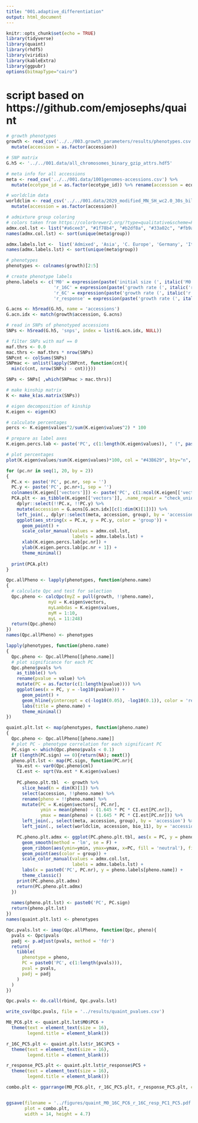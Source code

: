 ```yaml
---
title: "001.adaptive_differentiation"
output: html_document
---
```


```r
knitr::opts_chunk$set(echo = TRUE)
library(tidyverse)
library(quaint)
library(rhdf5)
library(viridis)
library(kableExtra)
library(ggpubr)
options(bitmapType="cairo")
```

# script based on https://github.com/emjosephs/quaint

```r
# growth phenotypes
growth <- read_csv('../../003.growth_parameters/results/phenotypes.csv') %>%
  mutate(accession = as.factor(accession))

# SNP matrix
G.h5 <- '../../001.data/all_chromosomes_binary_gzip_attrs.hdf5'

# meta info for all accessions
meta <- read_csv('../../001.data/1001genomes-accessions.csv') %>%
  mutate(ecotype_id = as.factor(ecotype_id)) %>% rename(accession = ecotype_id)

# worldclim data
worldclim <- read_csv('../../001.data/2029_modified_MN_SH_wc2.0_30s_bilinear.csv') %>%
  mutate(accession = as.factor(accession))

# admixture group coloring
# colors taken from https://colorbrewer2.org/?type=qualitative&scheme=Paired&n=10
admx.col.lst <- list("#a6cee3", "#1f78b4", "#b2df8a", "#33a02c", "#fb9a99", "#e31a1c", "#fdbf6f", "#ff7f00", "#cab2d6", "#6a3d9a")
names(admx.col.lst) <- sort(unique(meta$group))

admx.labels.lst <-  list('Admixed', 'Asia', 'C. Europe', 'Germany', 'Italy/Balkan/Caucasus', 'N. Sweden', 'Relict', 'S. Sweden', 'Spain', 'W. Europe')
names(admx.labels.lst) <- sort(unique(meta$group))

# phenotypes
phenotypes <- colnames(growth)[2:5]
```

```r
# create phenotype labels
pheno.labels <- c('M0' = expression(paste('initial size (', italic('M0'), ')')),
                  'r_16C' = expression(paste('growth rate (', italic('r'), ') 16ºC')),
                  'r_6C' = expression(paste('growth rate (', italic('r'), ') 6ºC')),
                  'r_response' = expression(paste('growth rate (', italic('r'), ') temp. response')))
```


```r
G.acns <- h5read(G.h5, name = 'accessions')
G.acn.idx <- match(growth$accession, G.acns)

# read in SNPs of phenotyped accessions
SNPs <- h5read(G.h5, 'snps', index = list(G.acn.idx, NULL))

# filter SNPs with maf == 0
maf.thrs <- 0.0
mac.thrs <- maf.thrs * nrow(SNPs)
SNPcnt <- colSums(SNPs)
SNPmac <- unlist(lapply(SNPcnt, function(cnt){
  min(c(cnt, nrow(SNPs) - cnt))}))

SNPs <- SNPs[ ,which(SNPmac > mac.thrs)]
```

```r
# make kinship matrix
K <- make_k(as.matrix(SNPs))
```

```r
# eigen decomposition of kinship
K.eigen <- eigen(K)

# calculate percentages
percs <- K.eigen$values^2/sum(K.eigen$values^2) * 100

# prepare as label axes
K.eigen.percs.lab <- paste('PC', c(1:length(K.eigen$values)), " (", paste(round(percs, 2), '%', sep = ''), ")", sep = '')

# plot percentages
plot(K.eigen$values/sum(K.eigen$values)*100, col = "#43B629", bty="n", ylab = "% variation explained by each PC", xlab = "PC")

for (pc.nr in seq(1, 20, by = 2))
{
  PC.x <- paste('PC', pc.nr, sep = '')
  PC.y <- paste('PC', pc.nr+1, sep = '')
  colnames(K.eigen[['vectors']]) <- paste('PC', c(1:ncol(K.eigen[['vectors']])), sep = '')
  PCA.plt <- as_tibble(K.eigen[['vectors']], .name_repair = "check_unique") %>%
    dplyr::select(!!PC.x, !!PC.y) %>%
    mutate(accession = G.acns[G.acn.idx][c(1:dim(K)[1])]) %>%
    left_join(., dplyr::select(meta, accession, group), by = 'accession') %>%
    ggplot(aes_string(x = PC.x, y = PC.y, color = 'group')) +
      geom_point() +
      scale_color_manual(values = admx.col.lst,
                         labels = admx.labels.lst) +
      xlab(K.eigen.percs.lab[pc.nr]) +
      ylab(K.eigen.percs.lab[pc.nr + 1]) +
      theme_minimal()
  
  print(PCA.plt)
}
```

```r
Qpc.allPheno <- lapply(phenotypes, function(pheno.name)
{
  # calculate Qpc and test for selection
  Qpc.pheno <- calcQpc(myZ = pull(growth, !!pheno.name),
                myU = K.eigen$vectors, 
                myLambdas = K.eigen$values,
                myM = 1:10,
                myL = 11:248)
  return(Qpc.pheno)
})
names(Qpc.allPheno) <- phenotypes
```

```r
lapply(phenotypes, function(pheno.name)
{
  Qpc.pheno <- Qpc.allPheno[[pheno.name]]
  # plot significance for each PC
  Qpc.pheno$pvals %>%
    as_tibble() %>%
    rename(pvalue = value) %>%
    mutate(PC = as.factor(c(1:length(pvalue)))) %>%
    ggplot(aes(x = PC, y = -log10(pvalue))) +
      geom_point() +
      geom_hline(yintercept = c(-log10(0.05), -log10(0.1)), color = 'red', linetype = c(1,2)) +
      labs(title = pheno.name) +
      theme_minimal()
})
```

```r
quaint.plt.lst <- map(phenotypes, function(pheno.name)
{
  Qpc.pheno <- Qpc.allPheno[[pheno.name]]
  # plot PC - phenotype correlation for each significant PC
  PC.sign <- which(Qpc.pheno$pvals < 0.1)
  if (length(PC.sign) == 0){return(NA); next()}
  pheno.plt.lst <- map(PC.sign, function(PC.nr){
    Va.est <- var0(Qpc.pheno$cml)
    CI.est <- sqrt(Va.est * K.eigen$values)
    
    PC.pheno.plt.tbl  <- growth %>%
      slice_head(n = dim(K)[1]) %>%
      select(accession, !!pheno.name) %>%
      rename(pheno = !!pheno.name) %>%
      mutate(PC = K.eigen$vectors[, PC.nr],
             ymin = mean(pheno) - (1.645 * PC * CI.est[PC.nr]),
             ymax = mean(pheno) + (1.645 * PC * CI.est[PC.nr])) %>%
      left_join(., select(meta, accession, group), by = 'accession') %>%
      left_join(., select(worldclim, accession, bio_11), by = 'accession')

    PC.pheno.plt.admx <- ggplot(PC.pheno.plt.tbl, aes(x = PC, y = pheno)) +
      geom_smooth(method = 'lm', se = F) +
      geom_ribbon(aes(ymin=ymin, ymax=ymax, x=PC, fill = 'neutral'), fill = 'grey', alpha = 0.3) +
      geom_point(aes(color = group)) +
      scale_color_manual(values = admx.col.lst,
                         labels = admx.labels.lst) +
      labs(x = paste0('PC', PC.nr), y = pheno.labels[pheno.name]) +
      theme_classic()
    print(PC.pheno.plt.admx)
    return(PC.pheno.plt.admx)
  })
  
  names(pheno.plt.lst) <- paste0('PC', PC.sign)
  return(pheno.plt.lst)
})
names(quaint.plt.lst) <- phenotypes
```

```r
Qpc.pvals.lst <- imap(Qpc.allPheno, function(Qpc, pheno){
  pvals <- Qpc$pvals
  padj <- p.adjust(pvals, method = 'fdr')
  return(
    tibble(
      phenotype = pheno,
      PC = paste0('PC', c(1:length(pvals))),
      pval = pvals,
      padj = padj
    )
  )
})

Qpc.pvals <- do.call(rbind, Qpc.pvals.lst)

write_csv(Qpc.pvals, file = '../results/quaint_pvalues.csv')
```


```r
M0_PC6.plt <- quaint.plt.lst$M0$PC6 +
  theme(text = element_text(size = 16),
        legend.title = element_blank())

r_16C_PC5.plt <- quaint.plt.lst$r_16C$PC5 +
  theme(text = element_text(size = 16),
        legend.title = element_blank())

r_response_PC5.plt <- quaint.plt.lst$r_response$PC5 +
  theme(text = element_text(size = 16),
        legend.title = element_blank())

combo.plt <- ggarrange(M0_PC6.plt, r_16C_PC5.plt, r_response_PC5.plt, common.legend = T, legend = 'bottom', ncol = 3, labels = 'AUTO')


ggsave(filename = '../figures/quaint_M0_16C_PC6_r_16C_resp_PC1_PC5.pdf',
       plot = combo.plt,
       width = 14, height = 4.7)
```
